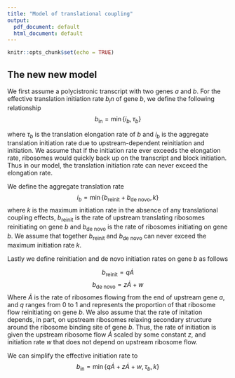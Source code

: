 ```yaml
---
title: "Model of translational coupling"
output:
  pdf_document: default
  html_document: default
---
```


```r
knitr::opts_chunk$set(echo = TRUE)
```

## The new new model

We first assume a polycistronic transcript with two genes $a$ and $b$. For the effective translation initiation rate $b_in$ of gene $b$, we define the following relationship
$$b_\text{in} = \min\left\{i_b, \tau_b\right\}$$

where $\tau_b$ is the translation elongation rate of $b$ and $i_b$ is the aggregate translation initiation rate due to upstream-dependent reinitiation and \textit{de novo}
initiation. We assume that if the initiation rate ever exceeds the elongation rate, ribosomes would quickly back up on the transcript and block initiation. Thus in our model, the translation initiation rate can never exceed the elongation rate. 

We define the aggregate translation rate
$$i_b = \min\left\{b_\text{reinit} + b_\text{de novo}, k\right\}$$
where $k$ is the maximum initiation rate in the absence of any translational coupling effects, $b_\text{reinit}$ is the rate of upstream translating ribosomes reinitiating on gene $b$ and $b_\text{de novo}$ is the rate of ribosomes initiating \textit{de novo} on gene $b$. We assume that together $b_\text{reinit}$ and $b_\text{de novo}$ can never exceed the maximum initiation rate $k$.

Lastly we define reinitiation and de novo initiation rates on gene $b$ as follows

$$b_\text{reinit} = q\dot{A}$$
$$b_\text{de novo} = z\dot{A} + w$$
Where $\dot{A}$ is the rate of ribosomes flowing from the end of upstream gene $a$, and $q$ ranges from 0 to 1 and represents the proportion of that ribosome flow reinitiating on gene $b$. We also assume that the rate of \textit{de novo} initation depends, in part, on upstream ribosomes relaxing secondary structure around the ribosome binding site of gene $b$. Thus, the rate of \textit{de novo} initiation is given the upstream ribosome flow $\dot{A}$ scaled by some constant $z$, and \textit{de novo} initiation rate $w$ that does not depend on upstream ribosome flow.

We can simplify the effective initiation rate to
$$b_\text{in} = \min\left\{q\dot{A} + z\dot{A} + w, \tau_b, k\right\}$$
<!--
## General case
To model the effects of translational coupling on rates of protein production, we first assume that we have a polycistronic transcript with genes $a$, $b$, and $c$. For the effective translation initiation rate $a_\text{in}$ of gene $a$, we define the following relationship

$$ a_\text{in} = \min\left\{k, \frac{s_a}{\tau_a}\right\} $$
where $k$ is some arbitrary initiation rate, $s_a$ is the length of gene $a$ and $\tau_a$ is the time it takes to translate gene $a$. As the time to translate gene $a$ increases, the elongation rate will eventually be less than $k$ and become the rate-limiting step as the transcripts back up with ribosomes. 

The rate at which ribosomes complete translation of gene $a$, or protein production rate of A, is defined as

$$ \dot{A} = a_\text{in}I(t-\tau_a) $$
where 

$$I(x) =
    \begin{cases}
        0 & \text{for $x < 0$} \\
        1 & \text{for $x \geq 0$} \\
    \end{cases}$$

and $t$ is time. 

For the effective initiation rate $b_\text{in}$ of gene $b$ we define the following relationship

$$ b_\text{in} = \min\left\{\dot{A}, \frac{s_b}{\tau_b}\right\}q + \min\left\{k, \frac{s_b}{\tau_b}\right\}(1-q) $$

where $s_b$ and $\tau_b$ are the length of gene $b$ and the time to translate gene $b$, respectively. The constant $q$ indicates the proportion of upstream-dependent initiation events due reinitiation (i.e., ribosomes terminating translation on gene $a$ and reinitiating translation on gene $b$). The term $(1-q)$ indicates the proportion of upstream-dependent translation initiation events due to facilitated binding (i.e., the exposure of an the gene $b$ RBS due to upstream translating ribosomes). Thus, the effective initiation rate is the sum of both the reinitiation rate from gene $a$ to gene $b$, and rate of facilitated binding to gene $b$. 

The protein production rate of B consists of two terms

$$ \dot{B} = zb_\text{in}I(t-\tau_b-\tau_a)+(1-z)\min\left\{k, \frac{s_b}{\tau_b}\right\}I(t-\tau_b) $$

where the first term represents the upstream-dependent effective initiation rate weighted by $z$, the coupling constant. The second term represents _de novo_ initiation, weighted by $(1 - z)$. When $z = 1$, gene $b$ is fully-coupled to $a$ and production of protein B depends entirely on the rate of ribosomes completing translation on $a$. When $z = 0$, gene $b$ is uncoupled from $a$, and production of protein B is independent from that of A.

The effective initiation rate of gene $c$ and protein production rate of C are defined similarly.

$$ c_\text{in} = \min\left\{ \dot{B}, \frac{s_c}{\tau_c}\right\}q + \min\left\{k, \frac{s_c}{\tau_c}\right\}(1-q) $$

$$ \dot{C} = zc_\text{in}I(t-\tau_c-\tau_b-\tau_a) + (1-z)\min\left\{k, \frac{s_c}{\tau_c}\right\}I(t-\tau_c) $$

To summarize, our model accounts for three different mechanisms of translation initiation:

1. Upstream-dependent re-initiation.
2. Upstream-dependent exposure of the RBS and binding (facilitated binding, described by Rex at el)
3. _De novo_ initiation

### Plots

I have made plots similar to Fig 7 in our paper over a range of $z$ and $q$ values at steady state. A few cases to note:

* $q = 0$, top row. Since $q = 0$, any upstream-dependent initiation events are due to facilitated binding. Changing $z$ does not affect protein production of C at all because at steady state, all RBSes should be exposed by upstream ribosomes, and facilitated binding events will be indistinguishible from _de novo_ initiation.

* $z = 0$, left-most column. Since $z = 0$, there is no translational coupling. All initiation events occur independently.

So, at steady state, the system behaves the same if either $q = 0$ or $z = 0$. I think this makes sense biologically.

```r
library(dplyr)
library(tidyr)
library(ggplot2)
library(cowplot)

k <- 2
s_1 <- 40
s_2 <- 40
s_3 <- 40
tau_1 <- 10
tau_3 <- 15

delay_func <- function(x) {
  if (x < 0) {
    return(0)
  } else {
    return(1)
  }
}

a_in <- function() min(k, s_1 / tau_1)
a_dot <- function(t) a_in()*delay_func(t - tau_1)
# These functions produce a non-linear curve because we vary tau_2, which is in the denominator
b_in <- function(tau_2, c, z, t) min(a_dot(t), s_2 / tau_2) * c  + (1 - c) * min(k, s_2 /tau_2)
b_dot <- function(tau_2, c, z, t) z*b_in(tau_2, c, z, t)*delay_func(t - tau_2 - tau_1) + (1 - z)*min(k, s_2/tau_2)*delay_func(t - tau_2)
c_in <- function(tau_2, c, z, t) min(b_dot(tau_2, c, z, t), s_3 / tau_3) * c  + (1 - c) * min(k, s_3 /tau_3)
c_dot <- function(tau_2, c, z, t) z*c_in(tau_2, c, z, t)*delay_func(t - tau_2 - tau_1 - tau_3) + (1 - z)*min(k, s_3/tau_3)*delay_func(t - tau_3)

taus <- seq(15, 30, 0.01)

c <- 1

make_df <- function(z, t, c) {
  data.frame(delay_B = taus,
             A = a_dot(t),
             B = sapply(taus, b_dot, c, z, t),
             C = sapply(taus, c_dot, c, z, t),
             coupling = z,
             time = t)
}

coupling <- list(0, 0.25, 0.5, 0.75, 1)
times <- list(60)
q_vals <- list(0, 0.25, 0.5, 0.75, 1)

df <- purrr::cross_d(list(coupling = coupling, times = times, q_vals = q_vals)) %>% mutate(data = purrr::pmap(list(coupling, times, q_vals), make_df)) %>% unnest()
df <- gather(df, protein, rate, A:C)

plot <- ggplot(df, aes(x = delay_B, y = rate, color = protein)) +
  geom_line() +
  facet_grid(q_vals~coupling, labeller = label_both) +
  panel_border() +
  xlab("time to translate protein B (s)") +
  ylab("rate of protein production")

plot
```
-->

<!--
## Some special cases derived analytically

### $q = 0,\ z = 0, I(t) = 1$

$$a_\text{in} = \min\left\{k, \frac{s_a}{\tau_a}\right\}$$
$$b_\text{in} = \min\left\{k, \frac{s_b}{\tau_b}\right\}$$
$$c_\text{in} = \min\left\{k, \frac{s_c}{\tau_c}\right\}$$
$$\dot{A} = a_\text{in}I(t-\tau_a)$$
$$\dot{A} = \min\left\{k, \frac{s_a}{\tau_a}\right\}$$
$$\dot{B} = \min\left\{k, \frac{s_b}{\tau_b}\right\}$$
$$\dot{C} = \min\left\{k, \frac{s_c}{\tau_c}\right\}$$

### $q = 0,\ z = 1,\ I(t) = 1$

$$a_\text{in} = \min\left\{k, \frac{s_a}{\tau_a}\right\}$$
$$b_\text{in} = \min\left\{k, \frac{s_b}{\tau_b}\right\}$$
$$c_\text{in} = \min\left\{k, \frac{s_c}{\tau_c}\right\}$$
$$\dot{A} = a_\text{in}I(t-\tau_a)$$
$$\dot{A} = \min\left\{k, \frac{s_a}{\tau_a}\right\}$$
$$\dot{B} = b_\text{in}I(t-\tau_b-\tau_a)$$
$$\dot{B} = \min\left\{k, \frac{s_b}{\tau_b}\right\}$$
$$\dot{C} = c_\text{in}I(t-\tau_c-\tau_b-\tau_a)$$
$$\dot{C} = \min\left\{k, \frac{s_c}{\tau_c}\right\}$$


-->

